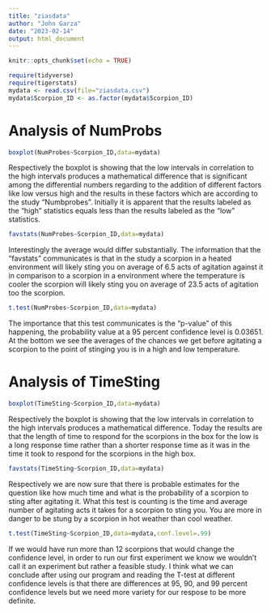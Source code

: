 ```yaml
---
title: "ziasdata"
author: "John Garza"
date: "2023-02-14"
output: html_document
---
```


```r
knitr::opts_chunk$set(echo = TRUE)
```


```r
require(tidyverse)
require(tigerstats)
mydata <- read.csv(file="ziasdata.csv")
mydata$Scorpion_ID <- as.factor(mydata$Scorpion_ID)
```

#   Analysis of NumProbs
```r
boxplot(NumProbes~Scorpion_ID,data=mydata)
```

Respectively the boxplot is showing that the low intervals in correlation to the high intervals produces a mathematical difference that is significant among the differential numbers regarding to the addition of different factors like low versus high and the results in these factors which are according to the study "Numbprobes". Initially it is apparent that the results labeled as the "high" statistics equals less than the results labeled as the "low" statistics.       


```r
favstats(NumProbes~Scorpion_ID,data=mydata)
```

Interestingly the average would differ substantially. The information that the "favstats" communicates is that in the study a scorpion in a heated environment will likely sting you on average of 6.5 acts of agitation against it in comparison to a scorpion in a environment where the temperature is cooler the scorpion will likely sting you on average of 23.5 acts of agitation too the scorpion.             


```r
t.test(NumProbes~Scorpion_ID,data=mydata)
```

The importance that this test communicates is the "p-value" of this happening, the probability value at a 95 percent confidence level is 0.03651. At the bottom we see the averages of the chances we get before agitating a scorpion to the point of stinging you is in a high and low temperature.  

# Analysis of TimeSting
```r
boxplot(TimeSting~Scorpion_ID,data=mydata)
```

Respectively the boxplot is showing that the low intervals in correlation to the high intervals produces a mathematical difference. Today the results are that the length of time to respond for the scorpions in the box for the low is a long response time rather than a shorter response time as it was in the time it took to respond for the scorpions in the high box.  


```r
favstats(TimeSting~Scorpion_ID,data=mydata)
```

Respectively we are now sure that there is probable estimates for the question like how much time and what is the probability of a scorpion to sting after agitating it. What this test is counting is the time and average number of agitating acts it takes for a scorpion to sting you. You are more in danger to be stung by a scorpion in hot weather than cool weather.      


```r
t.test(TimeSting~Scorpion_ID,data=mydata,conf.level=.99)
```

If we would have run more than 12 scorpions that would change the confidence level, in order to run our first experiment we know we wouldn't call it an experiment but rather a feasible study. I think what we can conclude after using our program and reading the T-test at different confidence levels is that there are differences at 95, 90, and 99 percent confidence levels but we need more variety for our respose to be more definite.
